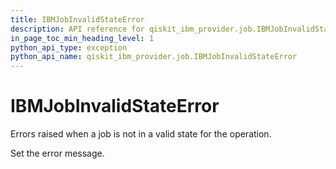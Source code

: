 ```yaml
---
title: IBMJobInvalidStateError
description: API reference for qiskit_ibm_provider.job.IBMJobInvalidStateError
in_page_toc_min_heading_level: 1
python_api_type: exception
python_api_name: qiskit_ibm_provider.job.IBMJobInvalidStateError
---
```


# IBMJobInvalidStateError

<Class id="qiskit_ibm_provider.job.IBMJobInvalidStateError" name="IBMJobInvalidStateError" isDedicatedPage={true} github="https://github.com/qiskit/qiskit-ibm-provider/tree/stable/0.9/qiskit_ibm_provider/job/exceptions.py" signature="IBMJobInvalidStateError(*message)">
  Errors raised when a job is not in a valid state for the operation.

  Set the error message.
</Class>

